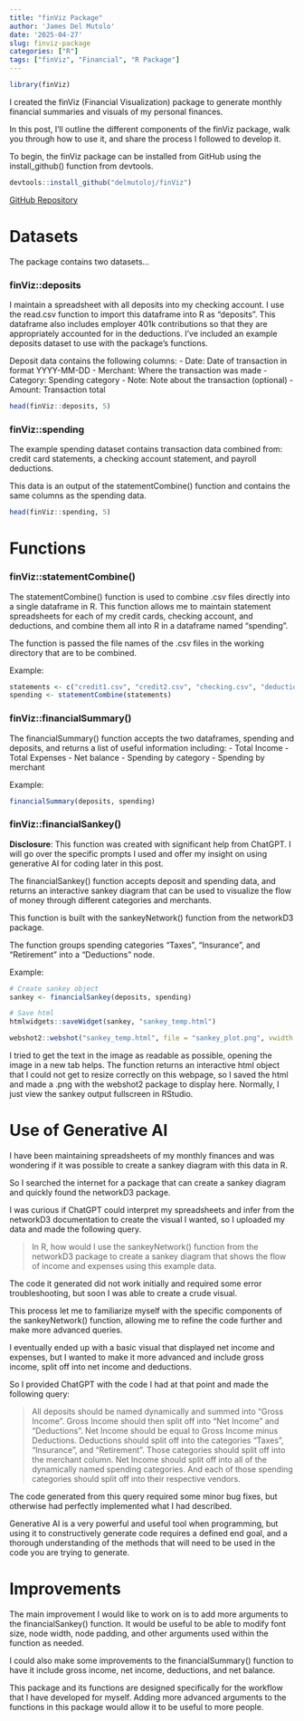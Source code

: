 ```yaml
---
title: "finViz Package"
author: 'James Del Mutolo'
date: '2025-04-27'
slug: finviz-package
categories: ["R"]
tags: ["finViz", "Financial", "R Package"]
---
```


```r
library(finViz)
```

I created the finViz (Financial Visualization) package to generate monthly financial summaries and visuals of my personal finances.

In this post, I'll outline the different components of the finViz package, walk you through how to use it, and share the process I followed to develop it.



To begin, the finViz package can be installed from GitHub using the install_github() function from devtools.
```r
devtools::install_github("delmutoloj/finViz")
```

[GitHub Repository](https://github.com/delmutoloj/finViz)

# Datasets

The package contains two datasets...

### finViz::deposits

I maintain a spreadsheet with all deposits into my checking account. I use the read.csv function to import this dataframe into R as "deposits". This dataframe also includes employer 401k contributions so that they are appropriately accounted for in the deductions. I've included an example deposits dataset to use with the package's functions.

Deposit data contains the following columns:
- Date: Date of transaction in format YYYY-MM-DD
- Merchant: Where the transaction was made
- Category: Spending category
- Note: Note about the transaction (optional)
- Amount: Transaction total

```r
head(finViz::deposits, 5)
```

### finViz::spending

The example spending dataset contains transaction data combined from: credit card statements, a checking account statement, and payroll deductions.

This data is an output of the statementCombine() function and contains the same columns as the spending data.

```r
head(finViz::spending, 5)
```

# Functions

### finViz::statementCombine()

The statementCombine() function is used to combine .csv files directly into a single dataframe in R. This function allows me to maintain statement spreadsheets for each of my credit cards, checking account, and deductions, and combine them all into R in a dataframe named "spending".

The function is passed the file names of the .csv files in the working directory that are to be combined.

Example:
```r
statements <- c("credit1.csv", "credit2.csv", "checking.csv", "deductions.csv")
spending <- statementCombine(statements)
```

### finViz::financialSummary()

The financialSummary() function accepts the two dataframes, spending and deposits, and returns a list of useful information including:
- Total Income
- Total Expenses
- Net balance
- Spending by category
- Spending by merchant

Example:
```r
financialSummary(deposits, spending)
```


### finViz::financialSankey()

**Disclosure**: This function was created with significant help from ChatGPT. I will go over the specific prompts I used and offer my insight on using generative AI for coding later in this post. 

The financialSankey() function accepts deposit and spending data, and returns an interactive sankey diagram that can be used to visualize the flow of money through different categories and merchants.

This function is built with the sankeyNetwork() function from the networkD3 package.

The function groups spending categories "Taxes", "Insurance", and "Retirement" into a "Deductions" node.

Example:

```r
# Create sankey object
sankey <- financialSankey(deposits, spending)

# Save html
htmlwidgets::saveWidget(sankey, "sankey_temp.html")

webshot2::webshot("sankey_temp.html", file = "sankey_plot.png", vwidth = 1280, vheight = 720)

```

I tried to get the text in the image as readable as possible, opening the image in a new tab helps. The function returns an interactive  html object that I could not get to resize correctly on this webpage, so I saved the html and made a .png with the webshot2 package to display here. Normally, I just view the sankey output fullscreen in RStudio.

# Use of Generative AI

I have been maintaining spreadsheets of my monthly finances and was wondering if it was possible to create a sankey diagram with this data in R.

So I searched the internet for a package that can create a sankey diagram and quickly found the networkD3 package.

I was curious if ChatGPT could interpret my spreadsheets and infer from the networkD3 documentation to create the visual I wanted, so I uploaded my data and made the following query.

>In R, how would I use the sankeyNetwork() function from the networkD3 package to create a sankey diagram that shows the flow of income and expenses using this example data.

The code it generated did not work initially and required some error troubleshooting, but soon I was able to create a crude visual.

This process let me to familiarize myself with the specific components of the sankeyNetwork() function, allowing me to refine the code further and make more advanced queries.

I eventually ended up with a basic visual that displayed net income and expenses, but I wanted to make it more advanced and include gross income, split off into net income and deductions.

So I provided ChatGPT with the code I had at that point and made the following query:

>All deposits should be named dynamically and summed into "Gross Income". Gross Income should then split off into "Net Income" and "Deductions".
Net Income should be equal to Gross Income minus Deductions.
Deductions should split off into the categories  "Taxes", "Insurance", and "Retirement". Those categories should split off into the merchant column.
Net Income should split off into all of the dynamically named spending categories. And each of those spending categories should split off into their respective vendors.

The code generated from this query required some minor bug fixes, but otherwise had perfectly implemented what I had described.

Generative AI is a very powerful and useful tool when programming, but using it to constructively generate code requires a defined end goal, and a thorough understanding of the methods that will need to be used in the code you are trying to generate.

# Improvements

The main improvement I would like to work on is to add more arguments to the financialSankey() function. It would be useful to be able to modify font size, node width, node padding, and other arguments used within the function as needed.

I could also make some improvements to the financialSummary() function to have it include gross income, net income, deductions, and net balance.

This package and its functions are designed specifically for the workflow that I have developed for myself. Adding more advanced arguments to the functions in this package would allow it to be useful to more people.
